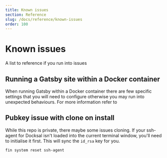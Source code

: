 ```yaml
---
title: Known issues
section: Reference
slug: /docs/reference/known-issues
order: 100
---
```


# Known issues

A list to reference if you run into issues

## Running a Gatsby site within a Docker container

When running Gatsby within a Docker container there are few specific settings that you will need to configure
otherwise you may run into unexpected behaviours.  For more information refer to

## Pubkey issue with clone on install

While this repo is private, there maybe some issues cloning.  If your ssh-agent for Docksal isn't loaded into the
current terminal window, you'll need to initialise it first. This will sync the `id_rsa` key for you.

```
fin system reset ssh-agent
```

